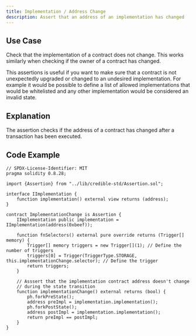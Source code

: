 ```yaml
---
title: Implementation / Address Change
description: Assert that an address of an implementation has changed
---
```


## Use Case
Check that the implementation of a contract does not change. This works similarly when checking if the owner of a contract has changed.

This assertions is useful if you want to make sure that a contract is not unexpectedly upgraded or changed to an undesired implementation.
For example it would be possible to define a list of allowed implementations that would be whitelisted and any other implementation would be considered an invalid state.

## Explanation
The assertion checks if the address of a contract has changed after a transaction has been executed.

## Code Example
```solidity
// SPDX-License-Identifier: MIT
pragma solidity 0.8.28;

import {Assertion} from "../lib/credible-std/Assertion.sol";

interface IImplementation {
    function implementation() external view returns (address);
}

contract ImplementationChange is Assertion {
    IImplementation public implementation = IImplementation(address(0xbeef));

    function fnSelectors() external pure override returns (Trigger[] memory) {
        Trigger[] memory triggers = new Trigger[](1); // Define the number of triggers
        triggers[0] = Trigger(TriggerType.STORAGE, this.implementationChange.selector); // Define the trigger
        return triggers;
    }

    // Asssert that the implementation contract address doesn't change
    // during the state transition
    function implementationChange() external returns (bool) {
        ph.forkPreState();
        address preImpl = implementation.implementation();
        ph.forkPostState();
        address postImpl = implementation.implementation();
        return preImpl == postImpl;
    }
}
```
